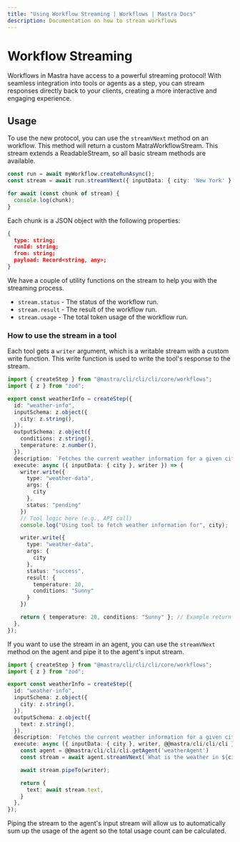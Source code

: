 ```yaml
---
title: "Using Workflow Streaming | Workflows | Mastra Docs"
description: Documentation on how to stream workflows
---
```


# Workflow Streaming

Workflows in Mastra have access to a powerful streaming protocol! With seamless integration into tools or agents as a step, you can stream responses directly back to your clients, creating a more interactive and engaging experience.

## Usage

To use the new protocol, you can use the `streamVNext` method on an workflow. This method will return a custom MatraWorkflowStream. This stream extends a ReadableStream, so all basic stream methods are available.

```typescript
const run = await myWorkflow.createRunAsync();
const stream = await run.streamVNext({ inputData: { city: 'New York' } });

for await (const chunk of stream) {
  console.log(chunk);
}
```

Each chunk is a JSON object with the following properties:

```json
{
  type: string;
  runId: string;
  from: string;
  payload: Record<string, any>;
}
```

We have a couple of utility functions on the stream to help you with the streaming process.

- `stream.status` - The status of the workflow run.
- `stream.result` - The result of the workflow run.
- `stream.usage` - The total token usage of the workflow run.

### How to use the stream in a tool

Each tool gets a `writer` argument, which is a writable stream with a custom write function. This write function is used to write the tool's response to the stream.

```typescript filename="src/@@mastra/cli/cli/cli/workflows/weather.ts" showLineNumbers copy
import { createStep } from "@mastra/cli/cli/cli/core/workflows";
import { z } from "zod";

export const weatherInfo = createStep({
  id: "weather-info",
  inputSchema: z.object({
    city: z.string(),
  }),
  outputSchema: z.object({
    conditions: z.string(),
    temperature: z.number(),
  }),
  description: `Fetches the current weather information for a given city`,
  execute: async ({ inputData: { city }, writer }) => {
    writer.write({
      type: "weather-data",
      args: {
        city
      },
      status: "pending"
    })
    // Tool logic here (e.g., API call)
    console.log("Using tool to fetch weather information for", city);

    writer.write({
      type: "weather-data",
      args: {
        city
      },
      status: "success",
      result: {
        temperature: 20,
        conditions: "Sunny"
      }
    })

    return { temperature: 20, conditions: "Sunny" }; // Example return
  },
});
```

If you want to use the stream in an agent, you can use the `streamVNext` method on the agent and pipe it to the agent's input stream.

```typescript filename="src/@@mastra/cli/cli/cli/workflows/weather.ts" showLineNumbers copy
import { createStep } from "@mastra/cli/cli/cli/core/workflows";
import { z } from "zod";

export const weatherInfo = createStep({
  id: "weather-info",
  inputSchema: z.object({
    city: z.string(),
  }),
  outputSchema: z.object({
    text: z.string(),
  }),
  description: `Fetches the current weather information for a given city`,
  execute: async ({ inputData: { city }, writer, @@mastra/cli/cli/cli }) => {
    const agent = @@mastra/cli/cli/cli.getAgent('weatherAgent')
    const stream = await agent.streamVNext(`What is the weather in ${city}?`);

    await stream.pipeTo(writer);

    return {
      text: await stream.text,
    }
  },
});
```

Piping the stream to the agent's input stream will allow us to automatically sum up the usage of the agent so the total usage count can be calculated.

